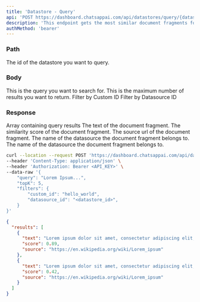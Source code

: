 ```yaml
---
title: 'Datastore - Query'
api: 'POST https://dashboard.chatsappai.com/api/datastores/query/{datastore_id}/old'
description: 'This endpoint gets the most similar document fragments for a given query.'
authMethod: 'bearer'
---
```


### Path

<ParamField path="datastore_id" type="string" required>
  The id of the datastore you want to query.
</ParamField>

### Body

<ParamField body="query" type="string" required>
  This is the query you want to search for.
</ParamField>

<ParamField body="topK" type="number" default={3}>
  This is the maximum number of results you want to return.
</ParamField>

<ParamField body="filters" type="object">
  <ParamField body="custom_id" type="string">
    Filter by Custom ID
  </ParamField>

  <ParamField body="datasource_id" type="string">
    Filter by Datasource ID
  </ParamField>
</ParamField>

### Response

<ResponseField name="results" type="array">
  Array containing query results

<Expandable title="Toggle object" defaultOpen> 
<ResponseField name="text" type="string">
  The text of the document fragment.
</ResponseField>

<ResponseField name="score" type="number">
  The similarity score of the document fragment.
</ResponseField>

<ResponseField name="source" type="string or null">
  The source url of the document fragment.
</ResponseField>

<ResponseField name="datasource_name" type="string">
  The name of the datasource the document fragment belongs to.
</ResponseField>

<ResponseField name="datasource_id" type="string">
  The name of the datasource the document fragment belongs to.
</ResponseField>
</Expandable>

</ResponseField>

<RequestExample>

```bash Example Request
curl --location --request POST 'https://dashboard.chatsappai.com/api/datastores/<datastore_id>/query' \
--header 'Content-Type: application/json' \
--header 'Authorization: Bearer <API_KEY>' \
--data-raw '{
    "query": "Lorem Ipsum...",
    "topK": 5,
    "filters": {
        "custom_id": "hello_world",
        "datasource_id": "<datastore_id>",
    }
}'
```

</RequestExample>

<ResponseExample>

```json Response
{
  "results": [
    {
      "text": "Lorem ipsum dolor sit amet, consectetur adipiscing elit, sed do eiusmod tempor incididunt ut labore et dolore magna aliqua. Ut enim ad minim veniam, quis nostrud exercitation ullamco laboris nisi ut aliquip ex ea commodo consequat.",
      "score": 0.89,
      "source": "https://en.wikipedia.org/wiki/Lorem_ipsum"
    },
    {
      "text": "Lorem ipsum dolor sit amet, consectetur adipiscing elit, sed do eiusmod tempor incididunt ut labore et dolore magna aliqua. Ut enim ad minim veniam, quis nostrud exercitation ullamco laboris nisi ut aliquip ex ea commodo consequat.",
      "score": 0.42,
      "source": "https://en.wikipedia.org/wiki/Lorem_ipsum"
    }
  ]
}
```

</ResponseExample>
